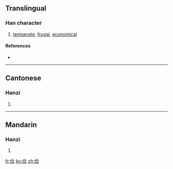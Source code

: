{{also|儉}}
==Translingual==

===Han character===
{{Han char|rn=9|rad=人|as=07|sn=9|four=|canj=人人一一 (OOMM)}}

# [[temperate]], [[frugal]], [[economical]]

====References====
* {{Han ref|kx=0106.041|hdz=10163.080|uh=4FED|ud=20461}}

----

==Cantonese==

===Hanzi===
{{yue-hanzi|jyut=|y=gim6|tra=儉}}

# {{defn|Cantonese|sort=人07}}

----

==Mandarin==

===Hanzi===
{{cmn-hanzi|tra=儉|pin=[[jiǎn]] ([[jian3]]), [[pái]] ([[pai2]])|wg=chien<sup>3</sup>, p'ai<sup>2</sup>}}

# {{defn|Mandarin|sort=人07}}

[[fr:俭]]
[[ko:俭]]
[[zh:俭]]